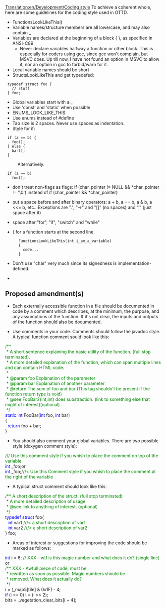 [[Translation:en/Development/Coding style]]
To achieve a coherent whole, here are some guidelines for the coding style used in OTTD.

* FunctionsLookLikeThis()
* Variable names/structure members are all lowercase, and may also contain _
* Variables are declared at the beginning of a block { }, as specified in ANSI-C89
** Never declare variables halfway a function or other block. This is especially for coders using gcc, since gcc won't complain, but MSVC does. Up till now, I have not found an option in MSVC to allow it, nor an option in gcc to forbid/warn for it.
* Local variable names should be short
* StructsLookLikeThis and get typedefed:
<pre>
 typedef struct foo {
   // stuff
 } foo;
</pre>
* Global variables start with a _
* Use 'const' and 'static' when possible
* ENUMS_LOOK_LIKE_THIS
* Use enums instead of #define
* Tab size is 2 spaces. Never use spaces as indentation.
* Style for if:
<pre>
 if (a == b) {
   foo();
 } else {
   bar();
 }
</pre>
: Alternatively:
<pre>
 if (a == b)
   foo();
</pre>

* don't treat non-flags as flags: if (char_pointer != NULL && *char_pointer != '\0') instead of if (char_pointer && *char_pointer)

* put a space before and after binary operators: a + b, a == b, a & b, a <<= b, etc.. Exceptions are ".", "->" and "[]" (no spaces) and "," (just space after it)

* space after "for", "if", "switch" and "while"

* { for a function starts at the second line.
<pre>
      FunctionsLookLikeThis(int i_am_a_variable)
      {
        code...
      }
</pre>
* Don't use "char" very much since its signedness is implementation-defined.

* 

==Proposed amendment(s)==
* Each externally accessible function in a file should be documented in code by a comment which describes, at the minimum, the purpose, and any assumptions of the function. If it's not clear, the inputs and outputs of the function should also be documented.

* Use comments in your code. Comments should follow the javadoc style. A typical function comment sould  look like this:
<box><font color="#008800">/** <br>
&nbsp;* A short sentence explaining the basic utility of the function. (full stop terminated).<br>
&nbsp;* A more detailed explanation of the function, which can span multiple lines and can contain HTML code.<br>
&nbsp;* <br>
&nbsp;* @param foo Explanation of the parameter<br>
&nbsp;* @param bar Explanation of another parameter<br>
&nbsp;* @return The sum of foo and bar (This tag shouldn't be present if the function return type is void)<br>
&nbsp;* @see FooBar2(int,int) does substraction. (link to something else that might of interest)(optional)<br>
&nbsp;*/</font><br><font color="#0000FF"> static int</font> FooBar(<font color="#0000FF">int</font> foo, <font color="#0000FF">int</font> bar)<br>
{<br>
&nbsp;&nbsp;<font color="#0000FF">return</font> foo + bar;<br>
}
</box>

* You should also comment your global variables. There are two possible style (doxygen comment style):
<box><font color="#008800">/// Use this comment style if you whish to place the comment on top of the variable</font><br>
<font color="#0000FF">int</font> _foo;</box>or<br>
<box><font color="#0000FF">int</font> _foo;<font color="#008800">///< Use this Comment style if you whish to place the comment at the right of the variable</font></box>

* A typical struct comment should look like this:
<box><font color="#008800">/** A short description of the struct. (full stop terminated)<br>
&nbsp;* A more detailed description of usage.<br>
&nbsp;* @see link to anything of interest. (optional)<br>
&nbsp;*/</font><br>
<font color="#0000FF">typedef struct</font> foo{<br>
&nbsp;&nbsp;<font color="#0000FF">int</font> var1 <font color="#008800">///< a short description of var1</font><br>
&nbsp;&nbsp;<font color="#0000FF">int</font> var2 <font color="#008800">///< a short description of var2</font><br>
} foo;</box>

* Areas of interest or suggestions for improving the code should be marked as follows:
<box>
<font color="#0000FF">int</font> i = 6; <font color="#008800">// XXX - wtf is this magic number and what does it do? (single line)</font> 
</box>
or<br>
<box>
<font color="#008800">/** XXX - Awfull piece of code, must be <br>
&nbsp;* rewritten as soon as possible. Magic numbers should be <br>
&nbsp;* removed. What does it actually do?<br>
&nbsp;*/</font><br>
i = (_map5[tile] & 0x1F) - 4;<br>
<font color="#0000FF">if</font> (i >= 0) i = (i >> 2);<br>
bits = _vegetation_clear_bits[i + 4];
</box>